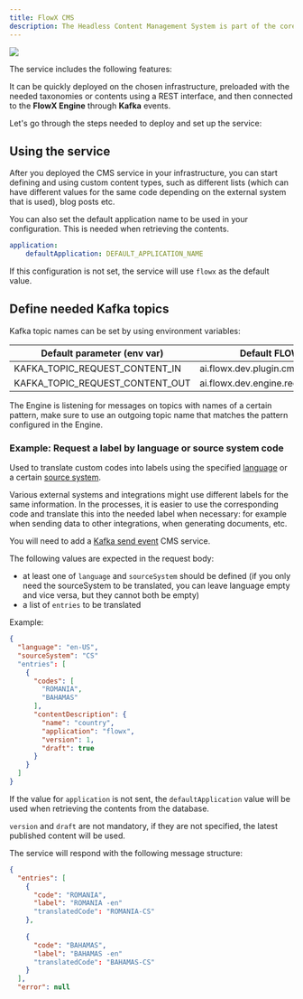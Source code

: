```yaml
---
title: FlowX CMS
description: The Headless Content Management System is part of the core components of the **FlowX.AI** platform. It can be easily added to your custom FLOWX deployment to **enhance the core platform capabilities with functionality specific to taxonomies and managing various content types**.
---
```


<Frame>

![](https://s3.eu-west-1.amazonaws.com/docx.flowx.ai/platform-deep-dive/content_management.png#center)

</Frame>

The service includes the following features:

<CardGroup>

<Card title = "Enumerations" href="enumerations" icon = "list">

</Card>

<Card title = "Substitution tags" href = "substitution-tags" icon = "tags">

</Card>

<Card title = "Content models" href = "content-models" icon ="file">

</Card>

<Card title = "Languages" href = "languages" icon = "language">

</Card>

<Card title = "Source systems" href = "source-systems" icon = "code">

</Card>

<Card title = "Media library" href = "media-library" icon ="photo-film">

</Card>

</CardGroup>

It can be quickly deployed on the chosen infrastructure, preloaded with the needed taxonomies or contents using a REST interface, and then connected to the **FlowX Engine** through **Kafka** events.

Let's go through the steps needed to deploy and set up the service:

<Card title="CMS setup guide" href="../../../../setup-guides/cms-setup" icon="files">
</Card>

## Using the service

After you deployed the CMS service in your infrastructure, you can start defining and using custom content types, such as different lists (which can have different values for the same code depending on the external system that is used), blog posts etc.

You can also set the default application name to be used in your configuration. This is needed when retrieving the contents.

```yaml
application:
    defaultApplication: DEFAULT_APPLICATION_NAME
```

If this configuration is not set, the service will use `flowx` as the default value.

## Define needed Kafka topics 

Kafka topic names can be set by using environment variables:

| Default parameter (env var)     | Default FLOWX.AI value (can be overwritten)                        |
| ------------------------------- | ------------------------------------------------------------------ |
| KAFKA_TOPIC_REQUEST_CONTENT_IN  | ai.flowx.dev.plugin.cms.trigger.retrieve.content.v1                |
| KAFKA_TOPIC_REQUEST_CONTENT_OUT | ai.flowx.dev.engine.receive.plugin.cms.retrieve.content.results.v1 |

<Info>
The Engine is listening for messages on topics with names of a certain pattern, make sure to use an outgoing topic name that matches the pattern configured in the Engine.
</Info>

### Example: Request a label by language or source system code

Used to translate custom codes into labels using the specified [language](./languages.mdx) or a certain [source system](./source-systems).

Various external systems and integrations might use different labels for the same information. In the processes, it is easier to use the corresponding code and translate this into the needed label when necessary: for example when sending data to other integrations, when generating documents, etc.

You will need to add a [Kafka send event](/4.0/docs/building-blocks/node/message-send-received-task-node) CMS service.

The following values are expected in the request body:

* at least one of `language` and `sourceSystem` should be defined (if you only need the sourceSystem to be translated, you can leave language empty and vice versa, but they cannot both be empty)
* a list of `entries` to be translated

Example:

```json
{
  "language": "en-US",
  "sourceSystem": "CS"
  "entries": [
    {
      "codes": [
        "ROMANIA",
        "BAHAMAS"
      ],
      "contentDescription": {
        "name": "country",
        "application": "flowx",
        "version": 1,
        "draft": true
      }
    }
  ]
}
```

If the value for `application` is not sent, the `defaultApplication` value will be used when retrieving the contents from the database.

`version` and `draft` are not mandatory, if they are not specified, the latest published content will be used.

The service will respond with the following message structure:

```json
{
  "entries": [
    {
      "code": "ROMANIA",
      "label": "ROMANIA -en"
      "translatedCode": "ROMANIA-CS"
    },
    
    {
      "code": "BAHAMAS",
      "label": "BAHAMAS -en"
      "translatedCode": "BAHAMAS-CS"
    }
  ],
  "error": null
```